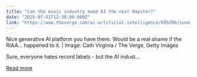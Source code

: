 ```yaml
---
title: "Can the music industry make AI the next Napster?"
date: "2025-07-01T12:30:00.000Z"
link: "https://www.theverge.com/ai-artificial-intelligence/695290/suno-udio-ai-music-legal-copyright-riaa"
---
```


Nice generative AI platform you have there. Would be a real shame if the RIAA… happened to it. | Image: Cath Virginia / The Verge, Getty Images	

Sure, everyone hates record labels - but the AI indust...

[Read more](https://www.theverge.com/ai-artificial-intelligence/695290/suno-udio-ai-music-legal-copyright-riaa)
